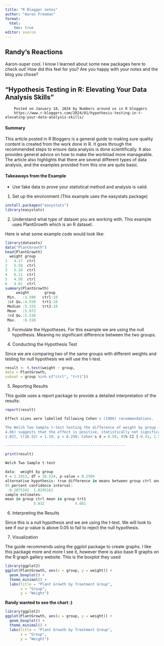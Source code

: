 ```yaml
---
title: "R Blogger notes"
author: "Aaron Freeman"
format:
  html:
    toc: true
editor: source
---
```



## Randy's Reactions

Aaron-super cool.  I know I learned about some new packages here to check out!  How did this feel for you?  Are you happy with your notes and the blog you chose?




## "Hypothesis Testing in R: Elevating Your Data Analysis Skills"
        Posted on January 18, 2024 by Numbers around us in R bloggers
        https://www.r-bloggers.com/2024/01/hypothesis-testing-in-r-elevating-your-data-analysis-skills/

#### Summary
This article posted in R Bloggers is a general guide to making sure quality content is created from the work done in R. It goes through the recommended steps to ensure data analysis is done scientifically. It also provides general advice on how to make the workload more manageable. The article also highlights that there are several different types of data analysis, and the examples provided from this one are quite basic.

        
#### Takeaways from the Example

* Use fake data to prove your statistical method and analysis is valid.
1. Set up the environment (This example uses the easystats package)

```r
install.packages("easystats")
library(easystats)
```

2. Understand what type of dataset you are working with. This example uses PlantGrowth which is an R dataset.

Here is what some example code would look like:

```r
library(datasets)
data("PlantGrowth")
head(PlantGrowth)
  weight group
1   4.17  ctrl
2   5.58  ctrl
3   5.18  ctrl
4   6.11  ctrl
5   4.50  ctrl
6   4.61  ctrl
summary(PlantGrowth)
     weight       group   
 Min.   :3.590   ctrl:10  
 1st Qu.:4.550   trt1:10  
 Median :5.155   trt2:10  
 Mean   :5.073            
 3rd Qu.:5.530            
 Max.   :6.310  
 ```
 
 3. Formulate the Hypotheses. For this example we are using the null hypothesis. Meaning no significant difference between the two groups.
 
 4. Conducting the Hypothesis Test
 
 Since we are comparing two of the same groups with different weights and testing for null hypothesis we will use the t-test. 
 
 ```r
 result <- t.test(weight ~ group, 
data = PlantGrowth, 
subset = group %in% c("ctrl", "trt1"))
```

5. Reporting Results

This guide uses a report package to provide a detailed interpretation of the results:

```r
report(result)

Effect sizes were labelled following Cohen's (1988) recommendations.

The Welch Two Sample t-test testing the difference of weight by group (mean in group ctrl = 5.03, mean in group trt1 =
4.66) suggests that the effect is positive, statistically not significant, and medium (difference = 0.37, 95% CI [-0.29,
1.03], t(16.52) = 1.19, p = 0.250; Cohen's d = 0.59, 95% CI [-0.41, 1.56])

-------------------------------------------------------

print(result)

Welch Two Sample t-test

data:  weight by group
t = 1.1913, df = 16.524, p-value = 0.2504
alternative hypothesis: true difference in means between group ctrl and group trt1 is not equal to 0
95 percent confidence interval:
 -0.2875162  1.0295162
sample estimates:
mean in group ctrl mean in group trt1 
             5.032              4.661 
```

6. Interpreting the Results

Since this is a null hypothesis and we are using the t-test. We will look to see if our p-value is above 0.05 to fail to reject the null hypothesis. 

7. Visualization

The guide recommends using the ggplot package to create graphs. I like this package more and more I see it, however there is also base R graphs on the R graph gallery website. This is the boxplot they used

```r
library(ggplot2)
ggplot(PlantGrowth, aes(x = group, y = weight)) +
  geom_boxplot() +
  theme_minimal() +
  labs(title = "Plant Growth by Treatment Group",
       x = "Group",
       y = "Weight")
```

**Randy wanted to see the chart :) **

```r
library(ggplot2)
ggplot(PlantGrowth, aes(x = group, y = weight)) +
  geom_boxplot() +
  theme_minimal() +
  labs(title = "Plant Growth by Treatment Group",
       x = "Group",
       y = "Weight")
```

